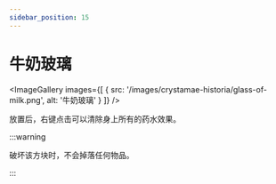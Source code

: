 ```yaml
---
sidebar_position: 15
---
```



# 牛奶玻璃

<ImageGallery images={[
  { src: '/images/crystamae-historia/glass-of-milk.png', alt: '牛奶玻璃' }
]} />

放置后，右键点击可以清除身上所有的药水效果。

:::warning

破坏该方块时，不会掉落任何物品。

:::
